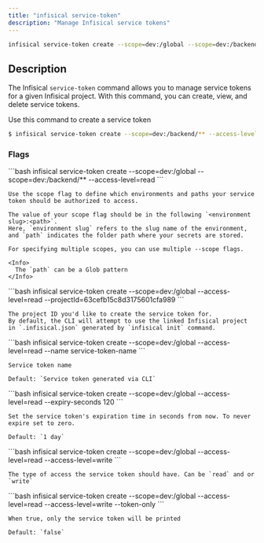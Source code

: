 ```yaml
---
title: "infisical service-token"
description: "Manage Infisical service tokens"
---
```


```bash 
infisical service-token create --scope=dev:/global --scope=dev:/backend --access-level=read --access-level=write
```

## Description
The Infisical `service-token` command allows you to manage service tokens for a given Infisical project. 
With this command, you can create, view, and delete service tokens.

<Accordion title="service-token create" defaultOpen="true">
  Use this command to create a service token

  ```bash
  $ infisical service-token create --scope=dev:/backend/** --access-level=read --access-level=write
  ```

  ### Flags 
  <Accordion title="--scope">
    ```bash
    infisical service-token create --scope=dev:/global --scope=dev:/backend/** --access-level=read
    ```

    Use the scope flag to define which environments and paths your service token should be authorized to access.
    
    The value of your scope flag should be in the following `<environment slug>:<path>`. 
    Here, `environment slug` refers to the slug name of the environment, and `path` indicates the folder path where your secrets are stored.

    For specifying multiple scopes, you can use multiple --scope flags.
    
    <Info>
      The `path` can be a Glob pattern
    </Info>
  </Accordion>

  <Accordion title="--projectId">
    ```bash
    infisical service-token create --scope=dev:/global --access-level=read --projectId=63cefb15c8d3175601cfa989
    ```

    The project ID you'd like to create the service token for. 
    By default, the CLI will attempt to use the linked Infisical project in `.infisical.json` generated by `infisical init` command.
  </Accordion>
  <Accordion title="--name">
    ```bash
    infisical service-token create --scope=dev:/global --access-level=read --name service-token-name
    ```

    Service token name

    Default: `Service token generated via CLI`
  </Accordion>
  <Accordion title="--expiry-seconds">
    ```bash
    infisical service-token create --scope=dev:/global --access-level=read --expiry-seconds 120
    ```

    Set the service token's expiration time in seconds from now. To never expire set to zero.

    Default: `1 day`
  </Accordion>
  <Accordion title="--access-level">
    ```bash
    infisical service-token create --scope=dev:/global --access-level=read --access-level=write
    ```

    The type of access the service token should have. Can be `read` and or `write`
  </Accordion>
  <Accordion title="--token-only">
    ```bash
    infisical service-token create --scope=dev:/global --access-level=read --access-level=write --token-only
    ```

    When true, only the service token will be printed

    Default: `false`
  </Accordion>
</Accordion>
